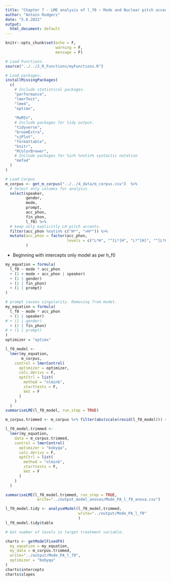 ```yaml
---
title: "Chapter 7 - LME analysis of l_f0 ~ Mode and Nuclear pitch accents: "
author: "Antoin Rodgers"
date: "5.6.2022"
output:
  html_document: default
---
```


```r
knitr::opts_chunk$set(echo = F,
                      warning = F,
                      message = F)

# Load Functions.
source("../../2_R_Functions/myFunctions.R") 

# Load packages.
installMissingPackages(
  c(
    # Include statistical packages.
    "performance",
    "lmerTest",
    "lme4",
    "optimx",
    
    "MuMIn",
    # Include packages for tidy output.
    "tidyverse",
    "broomExtra",
    "sjPlot",
    "formattable",
    "knitr",
    "RColorBrewer",
    # Include packages for %in% %notin% syntactic notation
    "mefa4"
  )
)
```


```r
# Load Corpus
m_corpus <- get_m_corpus("../../4_data/m_corpus.csv")  %>%
  # Select only columns for analysis
  select(speaker,
         gender,
         mode,
         prompt,
         acc_phon,
         fin_phon,
         l_f0) %>%
  # keep only explicitly LH pitch accents.
  filter(acc_phon %notin% c("H*", ">H*")) %>%
  mutate(acc_phon = factor(acc_phon,
                           levels = c("L*H", "^[L*]H", "L*^[H]", "^[L*H]"))
         )

```

- Beginning with intercepts only model as per h_f0
```r
my_equation = formula(
  l_f0 ~ mode * acc_phon
  + (1 + mode + acc_phon | speaker)
  + (1 | gender)
  + (1 | fin_phon)
  + (1 | prompt)
)

# prompt causes singularity. Removing from model.
my_equation = formula(
  l_f0 ~ mode * acc_phon
  + (1 | speaker)
# + (1 | gender)
  + (1 | fin_phon)
# + (1 | prompt)
)
optimizer = "optimx"
```

```r
l_f0_model <-
  lmer(my_equation,
       m_corpus,
    control = lmerControl(
      optimizer = optimizer,
      calc.derivs = F,
      optCtrl = list(
        method = "nlminb",
        starttests = F,
        kkt = F
      )
    )
  )
summariseLME(l_f0_model, run_step = TRUE)
```


```r
m_corpus.trimmed <- m_corpus %>% filter(abs(scale(resid(l_f0_model))) <= 2.8)

l_f0_model.trimmed <-
  lmer(my_equation,
    data = m_corpus.trimmed,
    control = lmerControl(
      optimizer = "bobyqa",
      calc.derivs = F,
      optCtrl = list(
        method = "nlminb",
        starttests = F,
        kkt = F
      )
    )
  )

summariseLME(l_f0_model.trimmed, run_step = TRUE,
              write="../output_model_anovas/Mode_PA_l_f0_anova.csv")

```

```r
l_f0_model.tidy <- analyseModel(l_f0_model.trimmed,
                                write="../output/Mode_PA_l_f0"
                                )
l_f0_model.tidy$table
```

```r
# Get number of levels in target treatment variable.

charts <- getModelFixedFX(
  my_equation = my_equation,
  my_data = m_corpus.trimmed,
  write="../output/Mode_PA_l_f0",
  optimizer = "bobyqa"
)
charts$intercepts
charts$slopes



```

